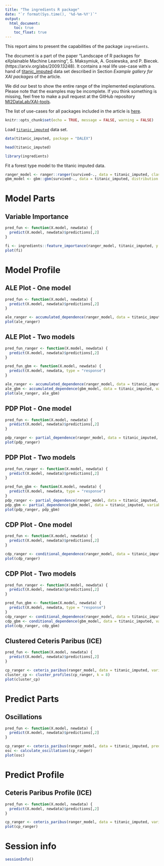 ```yaml
---
title: "The ingredients R package"
date: "`r format(Sys.time(), '%d-%m-%Y')`"
output:
  html_document:
    toc: true
    toc_float: true
---
```

 
  
This report aims to present the capabilities of the package `ingredients`.

The document is a part of the paper "Landscape of R packages for eXplainable Machine Learning", S. Maksymiuk, A. Gosiewska, and P. Biecek. 
(https://arxiv.org/abs/2009.13248). It contains a real life use-case with a hand of [titanic_imputed](https://modeloriented.github.io/DALEX/reference/titanic.html) data set described in Section *Example gallery for XAI packages* of the article.

We did our best to show the entire range of the implemented explanations. Please note that the examples may be incomplete. If you think something is missing, feel free to make a pull request at the GitHub repository [MI2DataLab/XAI-tools](https://github.com/MI2DataLab/XAI-tools).

The list of use-cases for all packages included in the article is [here](http://xai-tools.drwhy.ai/). 
  
```r
knitr::opts_chunk$set(echo = TRUE, message = FALSE, warning = FALSE)
```



Load [`titanic_imputed`](https://modeloriented.github.io/DALEX/reference/titanic.html) data set.

```r
data(titanic_imputed, package = "DALEX")

head(titanic_imputed)
```

```r
library(ingredients)
```


Fit a forest type model to the titanic imputed data.

```r
ranger_model <- ranger::ranger(survived~., data = titanic_imputed, classification = TRUE, probability = TRUE)
gbm_model <- gbm::gbm(survived~., data = titanic_imputed, distribution = "bernoulli")
```

# Model Parts

## Variable Importance


```r
pred_fun <- function(X.model, newdata) {
  predict(X.model, newdata)$predictions[,2]
}

fi <- ingredients::feature_importance(ranger_model, titanic_imputed, y = titanic_imputed$survived, predict_function = pred_fun)
plot(fi)

```


# Model Profile

## ALE Plot - One model

```r
pred_fun <- function(X.model, newdata) {
  predict(X.model, newdata)$predictions[,2]
}

ale_ranger <- accumulated_dependence(ranger_model, data = titanic_imputed, variables = "fare", predict_function = pred_fun)
plot(ale_ranger)
```

## ALE Plot - Two models

```r
pred_fun_ranger <- function(X.model, newdata) {
  predict(X.model, newdata)$predictions[,2]
}

pred_fun_gbm <- function(X.model, newdata) {
  predict(X.model, newdata, type = "response")
}

ale_ranger <- accumulated_dependence(ranger_model, data = titanic_imputed, variables = "fare", predict_function = pred_fun_ranger)
ale_gbm <- accumulated_dependence(gbm_model, data = titanic_imputed, variables = "fare", predict_function = pred_fun_gbm)
plot(ale_ranger, ale_gbm)
```


## PDP Plot - One model

```r
pred_fun <- function(X.model, newdata) {
  predict(X.model, newdata)$predictions[,2]
}

pdp_ranger <- partial_dependence(ranger_model, data = titanic_imputed, variables = "fare", predict_function = pred_fun)
plot(pdp_ranger)
```

## PDP Plot - Two models

```r
pred_fun_ranger <- function(X.model, newdata) {
  predict(X.model, newdata)$predictions[,2]
}

pred_fun_gbm <- function(X.model, newdata) {
  predict(X.model, newdata, type = "response")
}
pdp_ranger <- partial_dependence(ranger_model, data = titanic_imputed, variables = "fare", predict_function = pred_fun_ranger)
pdp_gbm <- partial_dependence(gbm_model, data = titanic_imputed, variables = "fare", predict_function = pred_fun_gbm)
plot(pdp_ranger, pdp_gbm)
```

## CDP Plot - One model

```r
pred_fun <- function(X.model, newdata) {
  predict(X.model, newdata)$predictions[,2]
}

cdp_ranger <- conditional_dependence(ranger_model, data = titanic_imputed, variables = "fare", predict_function = pred_fun)
plot(cdp_ranger)
```

## CDP Plot - Two models

```r
pred_fun_ranger <- function(X.model, newdata) {
  predict(X.model, newdata)$predictions[,2]
}

pred_fun_gbm <- function(X.model, newdata) {
  predict(X.model, newdata, type = "response")
}
cdp_ranger <- conditional_dependence(ranger_model, data = titanic_imputed, variables = "fare", predict_function = pred_fun_ranger)
cdp_gbm <- conditional_dependence(gbm_model, data = titanic_imputed, variables = "fare", predict_function = pred_fun_gbm)
plot(cdp_ranger, cdp_gbm)
```

## Clustered Ceteris Paribus (ICE)

```r
pred_fun <- function(X.model, newdata) {
  predict(X.model, newdata)$predictions[,2]
}

cp_ranger <- ceteris_paribus(ranger_model, data = titanic_imputed, variables = "fare", predict_function = pred_fun, new_observation = titanic_imputed)
cluster_cp <- cluster_profiles(cp_ranger, k = 8)
plot(cluster_cp)
```

# Predict Parts

## Oscillations

```r
pred_fun <- function(X.model, newdata) {
  predict(X.model, newdata)$predictions[,2]
}

cp_ranger <- ceteris_paribus(ranger_model, data = titanic_imputed, predict_function = pred_fun, new_observation = titanic_imputed[1,])
osc <- calculate_oscillations(cp_ranger)
plot(osc)
```

# Predict Profile

## Ceteris Paribus Profile (ICE)

```r
pred_fun <- function(X.model, newdata) {
  predict(X.model, newdata)$predictions[,2]
}

cp_ranger <- ceteris_paribus(ranger_model, data = titanic_imputed, variables = "fare", predict_function = pred_fun, new_observation = titanic_imputed[1,])
plot(cp_ranger)
```

# Session info

```r
sessionInfo()
```